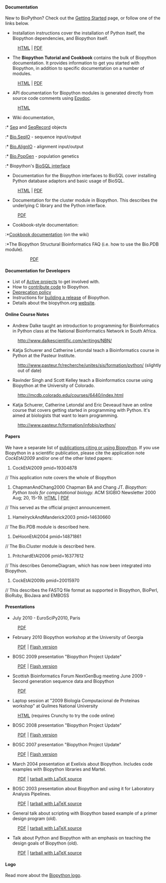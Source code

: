 ==== Documentation ====
New to BioPython? Check out the [[Getting_Started|Getting Started]] page, or follow one of the links below.

* Installation instructions cover the installation of Python itself, the Biopython dependencies, and Biopython itself. 
:[http://biopython.org/DIST/docs/install/Installation.html HTML] | [http://biopython.org/DIST/docs/install/Installation.pdf PDF]
* The '''Biopython Tutorial and Cookbook''' contains the bulk of Biopython documentation. It provides information to get you started with Biopython, in addition to specific documentation on a number of modules. 
:[http://biopython.org/DIST/docs/tutorial/Tutorial.html HTML] | [http://biopython.org/DIST/docs/tutorial/Tutorial.pdf PDF]
* API documentation for Biopython modules is generated directly from source code comments using [http://epydoc.sourceforge.net/ Epydoc].
:[http://biopython.org/DIST/docs/api HTML]
* Wiki documentation,
:* [[Seq]] and [[SeqRecord]] objects
:* [[SeqIO|Bio.SeqIO]] - sequence input/output
:* [[AlignIO|Bio.AlignIO]] - alignment input/output
:* [[PopGen|Bio.PopGen]] - population genetics
:* Biopython's [[BioSQL|BioSQL interface]]
* Documentation for the Biopython interfaces to BioSQL cover installing Python database adaptors and basic usage of BioSQL. 
:[http://biopython.org/DIST/docs/biosql/python_biosql_basic.html HTML] | [http://biopython.org/DIST/docs/biosql/python_biosql_basic.pdf PDF]
* Documentation for the cluster module in Biopython. This describes the underlying C library and the Python interface. 
:[http://biopython.org/DIST/docs/cluster/cluster.pdf PDF]
* Cookbook-style documentation:
:*[[:Category:Cookbook|Cookbook documentation]] (on the wiki)
:*The Biopython Structural Bioinformatics FAQ (i.e. how to use the Bio.PDB module). 
::[http://biopython.org/DIST/docs/cookbook/biopdb_faq.pdf PDF]
:*Working with restriction enzymes. 
::[http://biopython.org/DIST/docs/cookbook/Restriction.html HTML]

==== Documentation for Developers ====

* List of [[Active projects]] to get involved with.
* How to [[Contributing|contribute code]] to Biopython.
* [[Deprecation policy]]
* Instructions for [[building a release]] of Biopython.
* Details about the biopython.org [[website]].

==== Online Course Notes ====

* Andrew Dalke taught an introduction to programming for Bioinformatics in Python class at the National Bioinformatics Network in South Africa.
:http://www.dalkescientific.com/writings/NBN/
* Katja Schuerer and Catherine Letondal teach a Bioinformatics course in Python at the Pasteur Institute.
:http://www.pasteur.fr/recherche/unites/sis/formation/python/ (slightly out of date)
* Ravinder Singh and Scott Kelley teach a Bioinformatics course using Biopython at the University of Colorado.
:http://mcdb.colorado.edu/courses/6440/index.html
* Katja Schuerer, Catherine Letondal and Eric Deveaud have an online course that covers getting started in programming with Python. It's aimed at biologists that want to learn programming.
:http://www.pasteur.fr/formation/infobio/python/

==== Papers ====

We have a separate list of [[Publications|publications citing or using Biopython]].  If you use Biopython in a scientific publication, please cite the application note <cite>CockEtAl2009</cite> and/or one of the other listed papers:

<biblio>
#CockEtAl2009 pmid=19304878
// This application note covers the whole of Biopython
#ChapmanAndChang2000 Chapman BA and Chang JT. ''Biopython: Python tools for computational biology.'' ACM SIGBIO Newsletter 2000 Aug; 20, 15-19. [http://biopython.org/DIST/docs/acm/ACMbiopy.html HTML] | [http://biopython.org/DIST/docs/acm/ACMbiopy.pdf PDF]
// This served as the official project announcement.
#HamelryckAndManderick2003 pmid=14630660
// The Bio.PDB module is described here.
#DeHoonEtAl2004 pmid=14871861
// The Bio.Cluster module is described here.
#PritchardEtAl2006 pmid=16377612
// This describes GenomeDiagram, which has now been integrated into Biopython.
#CockEtAl2009b pmid=20015970
// This describes the FASTQ file format as supported in Biopython, BioPerl, BioRuby, BioJava and EMBOSS
</biblio>

==== Presentations ====

* July 2010 - EuroSciPy2010, Paris
:[http://biopython.org/DIST/docs/presentations/Biopython_EuroSciPy2010.pdf PDF]
* February 2010 Biopython workshop at the University of Georgia
:[http://etal.myweb.uga.edu/biopywork.pdf PDF] | [http://www.slideshare.net/etalevich/biopython-programming-workshop-at-uga Flash version]
* BOSC 2009 presentation "Biopython Project Update"
:[http://biopython.org/DIST/docs/presentations/Biopython_BOSC_2009.pdf PDF] | [http://www.slideshare.net/bosc/cock-biopython-bosc2009 Flash version]
* Scottish Bioinformatics Forum NextGenBug meeting June 2009 - Second generation sequence data and Biopython
:[http://biopython.org/DIST/docs/presentations/Biopython_NextGenBUG_June2009.pdf PDF]
* Laptop session at "2009 Biología Computacional de Proteínas workshop" at Quilmes National University
:[http://www.bioinformatica.info/biopython/ HTML] (requires Crunchy to try the code online)
* BOSC 2008 presentation "Biopython Project Update"
:[http://biopython.org/DIST/docs/presentations/Biopython_BOSC_2008.pdf PDF] | [http://www.slideshare.net/bosc_2008/antao-biopython-bosc2008/ Flash version]
* BOSC 2007 presentation "Biopython Project Update"
:[http://biopython.org/DIST/docs/presentations/Biopython_BOSC_2007.pdf PDF] | [http://www.slideshare.net/bosc/biopython Flash version]
* March 2004 presentation at Exelixis about Biopython. Includes code examples with Biopython libraries and Martel.
:[http://biopython.org/DIST/docs/presentations/biopython_exelixis.pdf PDF] | [http://biopython.org/DIST/docs/presentations/biopython_exelixis.tar.gz tarball with LaTeX source]
* BOSC 2003 presentation about Biopython and using it for Laboratory Analysis Pipelines.
:[http://biopython.org/DIST/docs/presentations/bosc_biopython.pdf PDF] | [http://biopython.org/DIST/docs/presentations/bosc_biopython.tar.gz tarball with LaTeX source]
* General talk about scripting with Biopython based example of a primer design program (old).
:[http://biopython.org/DIST/docs/presentations/scripting.pdf PDF] | [http://biopython.org/DIST/docs/presentations/scripting.tar.gz tarball with LaTeX source]
* Talk about Python and Biopython with an emphasis on teaching the design goals of Biopython (old).
:[http://biopython.org/DIST/docs/presentations/biopython.pdf PDF] | [http://biopython.org/DIST/docs/presentations/biopy_group.tar.gz tarball with LaTeX source]

==== Logo ====

Read more about the [[Logo|Biopython logo]].
